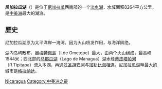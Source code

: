 {{Infobox body of water
|湖泊名稱 = 尼加拉瓜湖
|湖泊照片 = Ometepemap.png
|湖泊照片標題 = 在尼加拉瓜的位置
|測深圖 =
|測深圖標題 =
|湖泊所在地 = 
|座標 = {{coord|11|37|N|85|21|W|type:waterbody|display=inline,title}}
|湖泊類別 =
|流入 =
|流出 = [[圣胡安河_(尼加拉瓜)|圣胡安河]]
|集水區面積 = 23,844 km²
|集水區國家 = {{flag|尼加拉瓜}}
|湖泊長度 = 160 km
|湖泊闊度 = 60 km
|湖泊面積 = 8,264 km²
|平均深度 =
|最深深度 = 60 m
|水體體積 = 108.00 km³
|湖水停留時間 =
|湖岸線長度 =
|海拔高度 = 32.7 m
|湖中島嶼 = 400+（包括[[奧梅特佩島|奧梅特佩島]]、[[Zapatera|Zapatera]]、[[Solentiname|Solentiname]]）
|湖邊城鎮 =
}}

'''尼加拉瓜湖'''（{{lang-es|Lago de Nicaragua}}）是位于[[尼加拉瓜|尼加拉瓜]]西南部的一个[[淡水湖|淡水湖]]，水域面积8264平方公里，是[[中美洲|中美洲]]最大的湖泊。

== 歷史 ==
尼加拉瓜湖原为太平洋岸一海湾，因为火山喷发作用，与海洋隔绝。

湖内岛屿散布，[[奧梅特佩島|奧梅特佩島]]（I.de Ometepe）最大，由两个火山组成，最高峰1544米；西北部的[[马那瓜湖|马那瓜湖]]（Lago de Managua）湖水经[[蒂皮塔帕河|蒂皮塔帕河]]（R.Tipitapa）流入本湖，再通过[[圣胡安河_(尼加拉瓜)|圣胡安河]]与[[加勒比海|加勒比海]]相连。尼加拉瓜湖畔最大的城市是[[格拉纳达_(尼加拉瓜)|格拉纳达]]。

{{Nicaragua-stub}}
[[Category:尼加拉瓜湖泊|Nicaragua]]
[[Category:中美洲之最|Category:中美洲之最]]